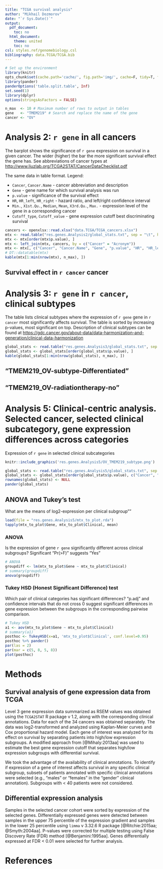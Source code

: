 ```yaml
---
title: "TCGA survival analysis"
author: "Mikhail Dozmorov"
date: "`r Sys.Date()`"
output:
  pdf_document:
    toc: no
  html_document:
    theme: united
    toc: no
csl: styles.ref/genomebiology.csl
bibliography: data.TCGA/TCGA.bib
---
```


```r
# Set up the environment
library(knitr)
opts_chunk$set(cache.path='cache/', fig.path='img/', cache=F, tidy=T, fig.keep='high', echo=F, dpi=100, warnings=F, message=F, comment=NA, warning=F, results='as.is', fig.width = 10, fig.height = 6) #out.width=700, 
library(pander)
panderOptions('table.split.table', Inf)
set.seed(1)
library(dplyr)
options(stringsAsFactors = FALSE)
```

```r
n_max  <- 10 # Maximum number of rows to output in tables
gene   <- "TMEM219" # Search and replace the name of the gene
cancer <- "OV"
```

# Analysis 2: `r gene` in all cancers

The barplot shows the significance of `r gene` expression on survival in a given cancer. The wider (higher) the bar the more significant survival effect the gene has. See abbreviations of cancer types at [http://www.liuzlab.org/TCGA2STAT/CancerDataChecklist.pdf](http://www.liuzlab.org/TCGA2STAT/CancerDataChecklist.pdf)   

\begin{center}
\includegraphics[height=300px]{res.genes.Analysis2/TMEM219_all_TCGA_cancers.png}
\end{center}

The same data in table format. Legend:

- `Cancer`, `Cancer.Name` - cancer abbreviation and description
- `Gene` - gene name for which survival analysis was run
- `p.value` - significance of the survival effect
- `HR`, `HR_left`, `HR_right` - hazard ratio, and left/right confidence interval
- `Min.`, `X1st.Qu.`, `Median`, `Mean`, `X3rd.Qu.`, `Max.` - expression level of the gene in a corresponding cancer
- `Cutoff_type`, `Cutoff_value` - gene expression cutoff best discriminating survival

```r
cancers <- openxlsx::read.xlsx("data.TCGA/TCGA_cancers.xlsx")
mtx <- read.table("res.genes.Analysis2/global_stats.txt", sep = "\t", header = TRUE)
mtx <- mtx[order(mtx$p.value), ]
mtx <- left_join(mtx, cancers, by = c("Cancer" = "Acronym"))
mtx <- mtx[, c("Cancer", "Cancer.Name", "Gene", "p.value", "HR", "HR_left", "HR_right", "Min.", "X1st.Qu.", "Median", "Mean", "X3rd.Qu.", "Max.", "Cutoff_type", "Cutoff_value")]
# DT::datatable(mtx)
kable(mtx[1:min(nrow(mtx), n_max), ])
```

## Survival effect in `r cancer` cancer

\begin{center}
\includegraphics[height=250px]{res.genes.Analysis2/TMEM219_BRCA.png}
\end{center}

\pagebreak

# Analysis 3: `r gene` in `r cancer`, clinical subtypes

The table lists clinical subtypes where the expression of `r gene` gene in `r cancer` most significantly affects survival. The table is sorted by increasing p-values, most significant on top. Description of clinical subtypes can be found at [https://gdc.cancer.gov/about-data/data-harmonization-and-generation/clinical-data-harmonization](https://gdc.cancer.gov/about-data/data-harmonization-and-generation/clinical-data-harmonization)

```r
global_stats <- read.table("res.genes.Analysis3/global_stats.txt", sep = "\t", header = TRUE, fill = TRUE)
global_stats <- global_stats[order(global_stats$p.value), ]
kable(global_stats[1:min(nrow(global_stats), n_max), ])
```

## "TMEM219_OV-subtype-Differentiated"

\begin{center}
\includegraphics[height=250px]{res.genes.Analysis3/TMEM219_OV-subtype-Differentiated.png}
\end{center}

## "TMEM219_OV-radiationtherapy-no"

\begin{center}
\includegraphics[height=250px]{res.genes.Analysis3/TMEM219_OV-radiationtherapy-no.png}
\end{center}


\pagebreak

# Analysis 5: Clinical-centric analysis. Selected cancer, selected clinical subcategory, gene expression differences across categories

Expression of `r gene` in selected clinical subcategories

```r
knitr::include_graphics('res.genes.Analysis5/OV_TMEM219_subtype.png')  # 'PAM50Call_RNAseq' for BRCA, 'subtype' for OV
```

```r
global_stats <- read.table("res.genes.Analysis5/global_stats.txt", sep = "\t", header = TRUE, fill = TRUE)
global_stats <- global_stats[order(global_stats$p.value), c("Cancer", "Gene", "p.value", "HR")]
rownames(global_stats) <- NULL
pander(global_stats)
```

## ANOVA and Tukey's test

What are the means of log2-expression per clinical subgroup""

```r
load(file = "res.genes.Analysis5/mtx_to_plot.rda")
tapply(mtx_to_plot$Gene, mtx_to_plot$Clinical, mean)
```

### ANOVA

Is the expression of gene `r gene` significantly different across clinical subgroups? Significant "Pr(>F)" suggests "Yes"

```r
# ANOVA
groupdiff <- lm(mtx_to_plot$Gene ~ mtx_to_plot$Clinical)
# summary(groupdiff)
anova(groupdiff)
```

### Tukey HSD (Honest Significant Difference) test

Which pair of clinical categories has significant differences? "p.adj" and confidence intervals that do not cross 0 suggest significant differences in gene expression between the subgroups in the corresponding pairwise comparison.

```r
# Tukey HSD
a1 <- aov(mtx_to_plot$Gene ~ mtx_to_plot$Clinical)
# summary(a1)
posthoc <- TukeyHSD(x=a1, 'mtx_to_plot$Clinical', conf.level=0.95)
posthoc %>% pander()
par(las = 2)
par(mar = c(5, 8, 5, 8))
plot(posthoc)
```

\pagebreak 

# Methods

## Survival analysis of gene expression data from TCGA

Level 3 gene expression data summarized as RSEM values was obtained using the `TCGA2STAT` R package v 1.2, along with the corresponding clinical annotations. Data for each of the 34 cancers was obtained separately. The data was log2-transformed and analyzed using Kaplan-Meier curves and Cox proportional hazard model. Each gene of interest was analyzed for its effect on survival by separating patients into high/low expression subgroups. A modified approach from [@Mihaly:2013aa] was used to estimate the best gene expression cutoff that separates high/low expression subgroups with differential survival.

We took the advantage of the availability of clinical annotations. To identify if expression of a gene of interest affects survival in any specific clinical subgroup, subsets of patients annotated with specific clinical annotations were selected (e.g., “males” or “females” in the “gender” clinical annotation). Subgroups with < 40 patients were not considered.

## Differential expression analysis

Samples in the selected cancer cohort were sorted by expression of the selected genes. Differentially expressed genes were detected between samples in the upper 75 percentile of the expression gradient and samples in the lower 25 percentile using `limma` v 3.32.6 R package [@Ritchie:2015aa; @Smyth:2004aa]. P-values were corrected for multiple testing using False Discovery Rate (FDR) method [@Benjamini:1995aa]. Genes differentially expressed at FDR < 0.01 were selected for further analysis.

# References

